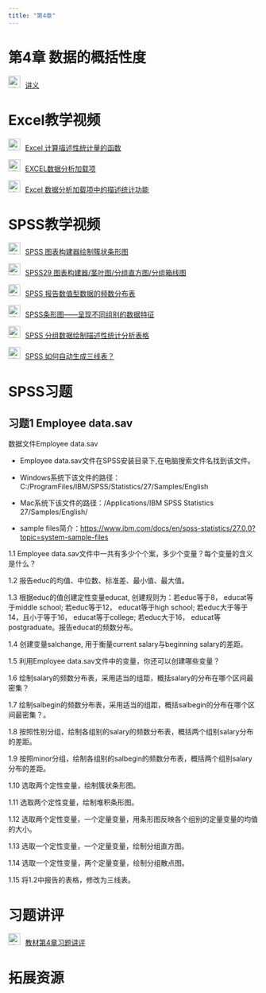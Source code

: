 ```yaml
---
title: "第4章"
---
```


# 第4章 数据的概括性度

<img src="img/teacher.png" alt="讲义" style="width: 24px; height: 24px;margin-right: 10px">[讲义](https://lizongzhang.github.io/stat/chap4.html){target="_blank"}

# Excel教学视频

<img src="img/video.png" alt="讲义" style="width: 24px; height: 24px;margin-right: 10px">[Excel 计算描述性统计量的函数](https://www.bilibili.com/video/BV1va411A7Db/){target="_blank"}

<img src="img/video.png" alt="讲义" style="width: 24px; height: 24px;margin-right: 10px">[EXCEL数据分析加载项](https://www.bilibili.com/video/BV19S4y1r7E4/){target="_blank"}

<img src="img/video.png" alt="讲义" style="width: 24px; height: 24px;margin-right: 10px">[Excel 数据分析加载项中的描述统计功能](https://www.bilibili.com/video/BV1Sy4y1r78g/){target="_blank"}

# SPSS教学视频

<img src="img/video.png" alt="讲义" style="width: 24px; height: 24px;margin-right: 10px">[SPSS 图表构建器绘制簇状条形图](https://www.bilibili.com/video/BV1d14y167gw/)

<img src="img/video.png" alt="讲义" style="width: 24px; height: 24px;margin-right: 10px">[SPSS29 图表构建器/茎叶图/分组直方图/分组箱线图](https://www.bilibili.com/video/BV1hH4y1p7Jo/)

<img src="img/video.png" alt="讲义" style="width: 24px; height: 24px;margin-right: 10px">[SPSS 报告数值型数据的频数分布表](https://www.bilibili.com/video/BV1sK411G736/)

<img src="img/video.png" alt="讲义" style="width: 24px; height: 24px;margin-right: 10px">[SPSS条形图------呈现不同组别的数据特征](https://www.bilibili.com/video/BV1G541177t7/)

<img src="img/video.png" alt="讲义" style="width: 24px; height: 24px;margin-right: 10px">[SPSS 分组数据绘制描述性统计分析表格](https://www.bilibili.com/video/BV1cr4y1F7SA/)

<img src="img/video.png" alt="讲义" style="width: 24px; height: 24px;margin-right: 10px">[SPSS 如何自动生成三线表？](https://www.bilibili.com/video/BV19u411w7zm/)

# SPSS习题

## 习题1 Employee data.sav 

数据文件Employee data.sav 

- Employee data.sav文件在SPSS安装目录下,在电脑搜索文件名找到该文件。

- Windows系统下该文件的路径：C:/ProgramFiles/IBM/SPSS/Statistics/27/Samples/English

- Mac系统下该文件的路径：/Applications/IBM SPSS Statistics 27/Samples/English/

- sample files简介：<https://www.ibm.com/docs/en/spss-statistics/27.0.0?topic=system-sample-files>

1.1 Employee data.sav文件中一共有多少个个案，多少个变量？每个变量的含义是什么？

1.2 报告educ的均值、中位数、标准差、最小值、最大值。

1.3 根据educ的值创建定性变量educat, 创建规则为：若educ等于8， educat等于middle school; 若educ等于12， educat等于high school; 若educ大于等于14，且小于等于16， educat等于college; 若educ大于16， educat等postgraduate。报告educat的频数分布。

1.4 创建变量salchange, 用于衡量current salary与beginning salary的差距。

1.5 利用Employee data.sav文件中的变量，你还可以创建哪些变量？

1.6 绘制salary的频数分布表，采用适当的组距，概括salary的分布在哪个区间最密集？

1.7 绘制salbegin的频数分布表，采用适当的组距，概括salbegin的分布在哪个区间最密集？。

1.8 按照性别分组，绘制各组别的salary的频数分布表，概括两个组别salary分布的差距。

1.9 按照minor分组，绘制各组别的salbegin的频数分布表，概括两个组别salary分布的差距。

1.10 选取两个定性变量，绘制簇状条形图。

1.11 选取两个定性变量，绘制堆积条形图。

1.12 选取两个定性变量，一个定量变量，用条形图反映各个组别的定量变量的均值的大小。

1.13 选取一个定性变量，一个定量变量，绘制分组直方图。

1.14 选取一个定性变量，两个定量变量，绘制分组散点图。

1.15 将1.2中报告的表格，修改为三线表。



# 习题讲评

<img src="img/video.png" alt="讲义" style="width: 24px; height: 24px;margin-right: 10px">[教材第4章习题讲评](https://www.bilibili.com/video/BV1nL411Q79r/){target="_blank"}

# 拓展资源

